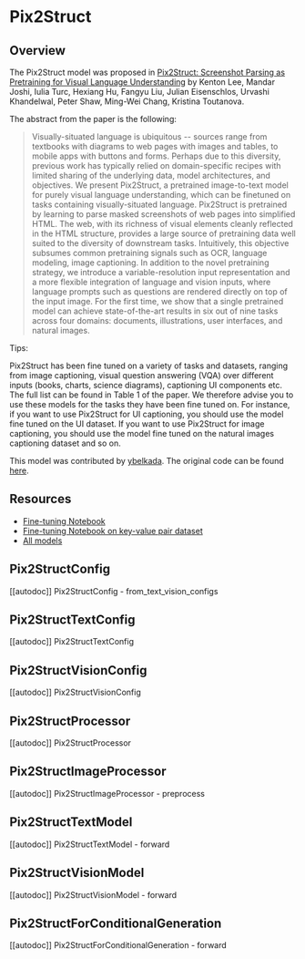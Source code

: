 <!--Copyright 2023 The HuggingFace Team. All rights reserved.

Licensed under the Apache License, Version 2.0 (the "License"); you may not use this file except in compliance with
the License. You may obtain a copy of the License at

http://www.apache.org/licenses/LICENSE-2.0

Unless required by applicable law or agreed to in writing, software distributed under the License is distributed on
an "AS IS" BASIS, WITHOUT WARRANTIES OR CONDITIONS OF ANY KIND, either express or implied. See the License for the
specific language governing permissions and limitations under the License.
-->

# Pix2Struct

## Overview

The Pix2Struct model was proposed in [Pix2Struct: Screenshot Parsing as Pretraining for Visual Language Understanding](https://arxiv.org/abs/2210.03347) by Kenton Lee, Mandar Joshi, Iulia Turc, Hexiang Hu, Fangyu Liu, Julian Eisenschlos, Urvashi Khandelwal, Peter Shaw, Ming-Wei Chang, Kristina Toutanova.

The abstract from the paper is the following:

> Visually-situated language is ubiquitous -- sources range from textbooks with diagrams to web pages with images and tables, to mobile apps with buttons and forms. Perhaps due to this diversity, previous work has typically relied on domain-specific recipes with limited sharing of the underlying data, model architectures, and objectives. We present Pix2Struct, a pretrained image-to-text model for purely visual language understanding, which can be finetuned on tasks containing visually-situated language. Pix2Struct is pretrained by learning to parse masked screenshots of web pages into simplified HTML. The web, with its richness of visual elements cleanly reflected in the HTML structure, provides a large source of pretraining data well suited to the diversity of downstream tasks. Intuitively, this objective subsumes common pretraining signals such as OCR, language modeling, image captioning. In addition to the novel pretraining strategy, we introduce a variable-resolution input representation and a more flexible integration of language and vision inputs, where language prompts such as questions are rendered directly on top of the input image. For the first time, we show that a single pretrained model can achieve state-of-the-art results in six out of nine tasks across four domains: documents, illustrations, user interfaces, and natural images.

Tips:

Pix2Struct has been fine tuned on a variety of tasks and datasets, ranging from image captioning, visual question answering (VQA) over different inputs (books, charts, science diagrams), captioning UI components etc. The full list can be found in Table 1 of the paper.
We therefore advise you to use these models for the tasks they have been fine tuned on. For instance, if you want to use Pix2Struct for UI captioning, you should use the model fine tuned on the UI dataset. If you want to use Pix2Struct for image captioning, you should use the model fine tuned on the natural images captioning dataset and so on.

This model was contributed by [ybelkada](https://huggingface.co/ybelkada).
The original code can be found [here](https://github.com/google-research/pix2struct).

## Resources

- [Fine-tuning Notebook](https://github.com/huggingface/notebooks/blob/main/examples/image_captioning_pix2struct.ipynb)
- [Fine-tuning Notebook on key-value pair dataset](https://github.com/NielsRogge/Transformers-Tutorials/blob/master/Pix2Struct/Fine_tune_Pix2Struct_on_key_value_pair_dataset_(PyTorch_Lightning).ipynb)
- [All models](https://huggingface.co/models?search=pix2struct)


## Pix2StructConfig

[[autodoc]] Pix2StructConfig
    - from_text_vision_configs

## Pix2StructTextConfig

[[autodoc]] Pix2StructTextConfig

## Pix2StructVisionConfig

[[autodoc]] Pix2StructVisionConfig

## Pix2StructProcessor

[[autodoc]] Pix2StructProcessor

## Pix2StructImageProcessor

[[autodoc]] Pix2StructImageProcessor
    - preprocess

## Pix2StructTextModel

[[autodoc]] Pix2StructTextModel
    - forward

## Pix2StructVisionModel

[[autodoc]] Pix2StructVisionModel
    - forward

## Pix2StructForConditionalGeneration

[[autodoc]] Pix2StructForConditionalGeneration
    - forward